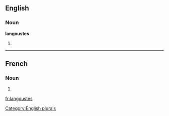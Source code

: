 ==English==

===Noun===
'''langoustes'''

# {{plural of|[[langouste]]}}

[[Category:English plurals]]

----

==French==

===Noun===
{{infl|fr|plural}} {{f|p}}

# {{plural of|langouste|lang=French}}

[[fr:langoustes]]